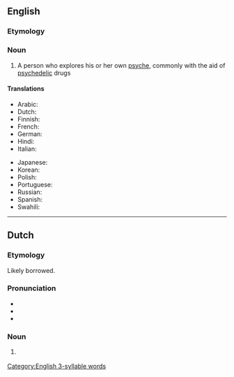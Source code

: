 ==English==

===Etymology===
{{confix|en|psycho|naut}}

===Noun===
{{wikipedia}}
{{en-noun}}

# A person who explores his or her own [[psyche]], commonly with the aid of [[psychedelic]] drugs

====Translations====
{{trans-top}}
* Arabic: {{t-needed|ar}}
* Dutch: {{t+|nl|psychonaut|m}}
* Finnish: {{t-needed|fi}}
* French: {{t+|fr|psychonaute|m|f}}
* German: {{t-needed|de}}
* Hindi: {{t-needed|hi}}
* Italian: {{t-needed|ii}}
{{trans-mid}}
* Japanese: {{t-needed|ja}}
* Korean: {{t-needed|ko}}
* Polish: {{t-needed|pl}}
* Portuguese: {{t-needed|pt}}
* Russian: {{t-needed|ru}}
* Spanish: {{t|es|psiconauta|m|f}}
* Swahili: {{t-needed|sw}}
{{trans-bottom}}

[[Category:English 3-syllable words]]

----

==Dutch==

===Etymology===
Likely borrowed.

===Pronunciation===
* {{IPA|nl|/ˌpsi.xoːˈnɑu̯t/}}
* {{hyphenation|nl|psy|cho|naut}}
* {{rhymes|nl|ɑu̯t}}

===Noun===
{{nl-noun|m|-en|-}}

# {{l|en|psychonaut}} {{gloss|psychedelic-drug user}} {{defdate|from 1970s}}